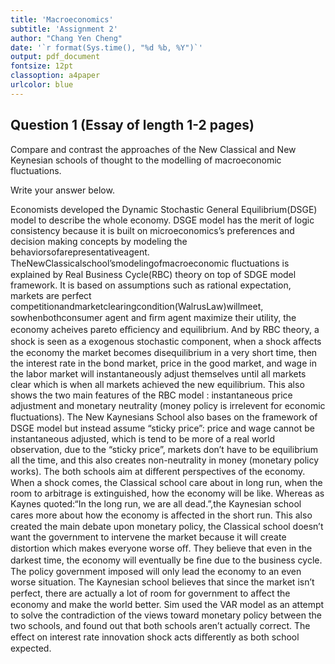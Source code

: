 ---
title: 'Macroeconomics'
subtitle: 'Assignment 2'
author: "Chang Yen Cheng"
date: '`r format(Sys.time(), "%d %b, %Y")`'
output: pdf_document
fontsize: 12pt
classoption: a4paper
urlcolor: blue
---

## Question 1 (Essay of length 1-2 pages)

Compare and contrast the approaches of the New Classical and New Keynesian schools of thought to the modelling of macroeconomic fluctuations.

Write your answer below.


Economists developed the Dynamic Stochastic General Equilibrium(DSGE) model to describe the whole economy. DSGE model has the merit of logic consistency because it is built on microeconomics’s preferences and decision making concepts by modeling the behaviorsofarepresentativeagent. TheNewClassicalschool’smodelingofmacroeconomic ﬂuctuations is explained by Real Business Cycle(RBC) theory on top of SDGE model framework. It is based on assumptions such as rational expectation, markets are perfect competitionandmarketclearingcondition(WalrusLaw)willmeet, sowhenbothconsumer agent and ﬁrm agent maximize their utility, the economy acheives pareto eﬃciency and equilibrium. And by RBC theory, a shock is seen as a exogenous stochastic component, when a shock aﬀects the economy the market becomes disequilibrium in a very short time, then the interest rate in the bond market, price in the good market, and wage in the labor market will instantaneously adjust themselves until all markets clear which is when all markets achieved the new equilibrium. This also shows the two main features of the RBC model : instantaneous price adjustment and monetary neutrality (money policy is irrelevent for economic ﬂuctuations). The New Kaynesians School also bases on the framework of DSGE model but instead assume “sticky price”: price and wage cannot be instantaneous adjusted, which is tend to be more of a real world observation, due to the “sticky price”, markets don’t have to be equilibrium all the time, and this also creates non-neutrality in money (monetary policy works). The both schools aim at diﬀerent perspectives of the economy. When a shock comes, the Classical school care about in long run, when the room to arbitrage is extinguished, how the economy will be like. Whereas as Kaynes quoted:“In the long run, we are all dead.”,the Kaynesian school cares more about how the economy is aﬀected in the short run. This also created the main debate upon monetary policy, the Classical school doesn’t want the government to intervene the market because it will create distortion which makes everyone worse oﬀ. They believe that even in the darkest time, the economy will eventually be ﬁne due to the business cycle. The policy government imposed will only lead the economy to an even worse situation. The Kaynesian school believes that since the market isn’t perfect, there are actually a lot of room for government to aﬀect the economy and make the world better. Sim used the VAR model as an attempt to solve the contradiction of the views toward monetary policy between the two schools, and found out that both schools aren’t actually correct. The eﬀect on interest rate innovation shock acts diﬀerently as both school expected.





